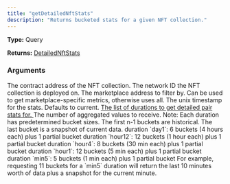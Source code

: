 ```yaml
---
title: "getDetailedNftStats"
description: "Returns bucketed stats for a given NFT collection."
---
```


**Type:** Query

**Returns:** [DetailedNftStats](/api-reference/types/detailednftstats)

### Arguments

<ResponseField name="collectionAddress" type="String!" required>
  The contract address of the NFT collection.
</ResponseField>

<ResponseField name="networkId" type="Int!" required>
  The network ID the NFT collection is deployed on.
</ResponseField>

<ResponseField name="grouping" type="String">
  The marketplace address to filter by. Can be used to get marketplace-specific metrics, otherwise uses all.
</ResponseField>

<ResponseField name="timestamp" type="Int">
  The unix timestamp for the stats. Defaults to current.
</ResponseField>

<a href="/api-reference/types/detailednftstatsduration">
  <ResponseField name="durations" type="[DetailedNftStatsDuration]">
    The list of durations to get detailed pair stats for.
  </ResponseField>
</a>

<ResponseField name="bucketCount" type="Int">
  The number of aggregated values to receive. Note: Each duration has predetermined bucket sizes. The first n-1 buckets are historical. The last bucket is a snapshot of current data. duration `day1`: 6 buckets (4 hours each) plus 1 partial bucket duration `hour12`: 12 buckets (1 hour each) plus 1 partial bucket duration `hour4`: 8 buckets (30 min each) plus 1 partial bucket duration `hour1`: 12 buckets (5 min each) plus 1 partial bucket duration `min5`: 5 buckets (1 min each) plus 1 partial bucket For example, requesting 11 buckets for a `min5` duration will return the last 10 minutes worth of data plus a snapshot for the current minute.
</ResponseField>

